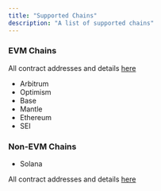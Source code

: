 ```yaml
---
title: "Supported Chains"
description: "A list of supported chains"
---
```


### EVM Chains

All contract addresses and details [here](/build-on-evm/addresses)

- Arbitrum
- Optimism
- Base
- Mantle
- Ethereum
- SEI

### Non-EVM Chains
- Solana

All contract addresses and details [here](/build-on-evm/addresses)